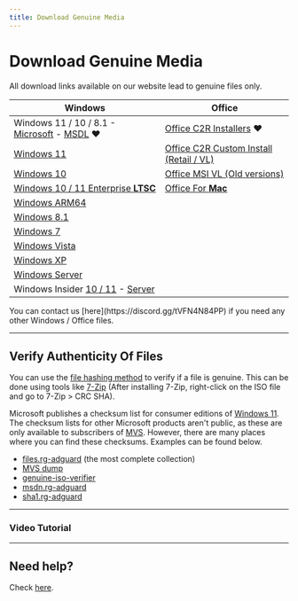 ```yaml
---
title: Download Genuine Media
---
```



# Download Genuine Media

<Aside>All download links available on our website lead to genuine files only.</Aside>

| Windows                                                                                                                                                                                         | Office                                                                                                     |
|-------------------------------------------------------------------------------------------------------------------------------------------------------------------------------------------------|------------------------------------------------------------------------------------------------------------|
| Windows 11 / 10 / 8.1 - [Microsoft](https://www.microsoft.com/software-download) - [MSDL](https://msdl.gravesoft.dev/) ❤️                                                                      | [Office C2R Installers](https://gravesoft.dev/office_c2r_links) ❤️                                         |
| [Windows 11](/genuine-installation-media/windows_11_links)                                                                                                                                      | [Office C2R Custom Install (Retail / VL)](https://gravesoft.dev/office_c2r_custom)                         |
| [Windows 10](/genuine-installation-media/windows_10_links)                                                                                                                                      | [Office MSI VL (Old versions)](/genuine-installation-media/office_msi_links)                               |
| [Windows 10 / 11 Enterprise **LTSC**](/genuine-installation-media/windows_ltsc_links)                                                                                                           | [Office For **Mac**](/genuine-installation-media/office_for_mac)                                           |
| [Windows ARM64](/genuine-installation-media/windows_arm_links)                                                                                                                                  |                                                                                                            |
| [Windows 8.1](/genuine-installation-media/windows_8-1_links)                                                                                                                                    |                                                                                                            |
| [Windows 7](/genuine-installation-media/windows_7_links)                                                                                                                                        |                                                                                                            |
| [Windows Vista](/genuine-installation-media/windows_vista_links)                                                                                                                                |                                                                                                            |
| [Windows XP](/genuine-installation-media/windows_xp_links)                                                                                                                                      |                                                                                                            |
| [Windows Server](/genuine-installation-media/windows_server_links)                                                                                                                              |                                                                                                            |
| Windows Insider [10 / 11](https://www.microsoft.com/en-us/software-download/windowsinsiderpreviewiso) - [Server](https://www.microsoft.com/en-us/software-download/windowsinsiderpreviewserver) |                                                                                                            |


<Aside type="tip">You can contact us [here](https://discord.gg/tVFN4N84PP) if you need any other Windows / Office files.</Aside>

---

## Verify Authenticity Of Files

You can use the [file hashing method](https://en.wikipedia.org/wiki/File_verification) to verify if a file is genuine. This can be done using tools like [7-Zip](https://7-zip.org/) (After installing 7-Zip, right-click on the ISO file and go to 7-Zip > CRC SHA).

Microsoft publishes a checksum list for consumer editions of [Windows 11](https://www.microsoft.com/software-download/windows11). The checksum lists for other Microsoft products aren't public, as these are only available to subscribers of [MVS](https://visualstudio.microsoft.com/subscriptions/). However, there are many places where you can find these checksums. Examples can be found below.
 -  [files.rg-adguard](https://files.rg-adguard.net/search) (the most complete collection)
 -  [MVS dump](https://awuctl.github.io/mvs/)
 -  [genuine-iso-verifier](https://genuine-iso-verifier.weebly.com/)
 -  [msdn.rg-adguard](https://msdn.rg-adguard.net/)
 -  [sha1.rg-adguard](https://sha1.rg-adguard.net/)

---

### Video Tutorial


<Player />

---

## Need help?

Check [here](/contactus).